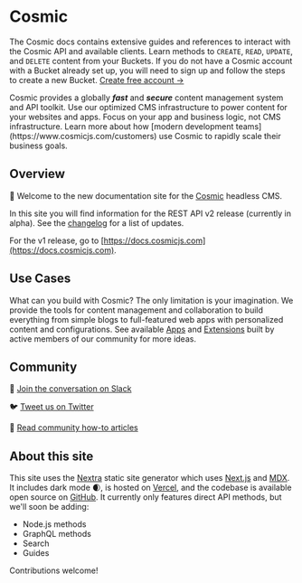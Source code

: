 
# Cosmic

<Features />

The Cosmic docs contains extensive guides and references to interact with the Cosmic API and available clients. Learn methods to `CREATE`, `READ`, `UPDATE`, and `DELETE` content from your Buckets. If you do not have a Cosmic account with a Bucket already set up, you will need to sign up and follow the steps to create a new Bucket. [Create free account →](https://app.cosmicjs.com/signup)

<Callout emoji="🚀">
  Cosmic provides a globally
  <i>
    <b>fast</b>
  </i>
  and
  <i>
    <b>secure</b>
  </i>
  content management system and API toolkit. Use our optimized CMS
  infrastructure to power content for your websites and apps. Focus on your app
  and business logic, not CMS infrastructure. Learn more about how [modern
  development teams](https://www.cosmicjs.com/customers) use Cosmic to rapidly
  scale their business goals.
</Callout>

## Overview

👋 Welcome to the new documentation site for the [Cosmic](https://www.cosmicjs.com) headless CMS.

In this site you will find information for the REST API v2 release (currently in alpha). See the [changelog](/api-reference/changelog) for a list of updates.

For the v1 release, go to [https://docs.cosmicjs.com](https://docs.cosmicjs.com).

## Use Cases

What can you build with Cosmic? The only limitation is your imagination. We provide the tools for content management and collaboration to build everything from simple blogs to full-featured web apps with personalized content and configurations. See available [Apps](https://www.cosmicjs.com/apps) and [Extensions](https://www.cosmicjs.com/extensions) built by active members of our community for more ideas.

## Community

💬 [Join the conversation on Slack](https://cosmicslack.herokuapp.com/)

🐦 [Tweet us on Twitter](https://twitter.com/cosmicjs)

📃 [Read community how-to articles](https://www.cosmicjs.com/articles)

## About this site

This site uses the [Nextra](https://github.com/shuding/nextra) static site generator which uses [Next.js](https://nextjs.org/) and [MDX](https://mdxjs.com/). It includes dark mode 🌒, is hosted on [Vercel](https://vercel.com/), and the codebase is available open source on [GitHub](https://github.com/cosmicjs/cosmic-docs). It currently only features direct API methods, but we'll soon be adding:

- Node.js methods
- GraphQL methods
- Search
- Guides

Contributions welcome!
